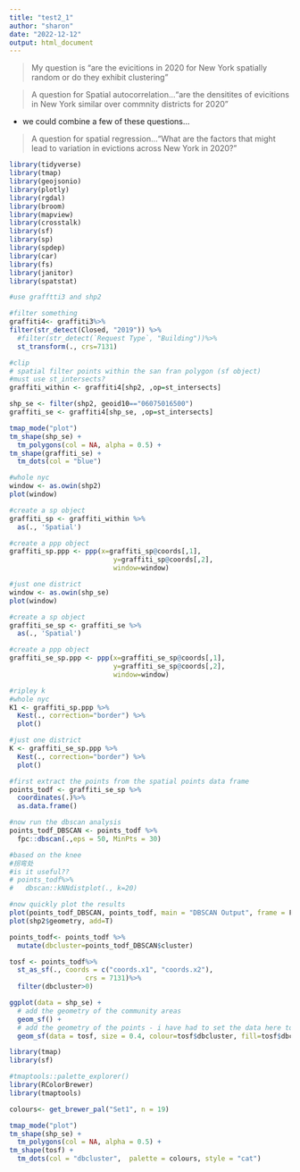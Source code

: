 ```yaml
---
title: "test2_1"
author: "sharon"
date: "2022-12-12"
output: html_document
---
```


> My question is "are the evicitions in 2020 for New York spatially random or do they exhibit clustering"

> A question for Spatial autocorrelation..."are the densitites of evicitions in New York similar over commnity districts for 2020" 

* we could combine a few of these questions...

> A question for spatial regression..."What are the factors that might lead to variation in evictions across New York in 2020?"

```r
library(tidyverse)
library(tmap)
library(geojsonio)
library(plotly)
library(rgdal)
library(broom)
library(mapview)
library(crosstalk)
library(sf)
library(sp)
library(spdep)
library(car)
library(fs)
library(janitor)
library(spatstat)

```


```r
#use grafftti3 and shp2

#filter something
graffiti4<- graffiti3%>%
filter(str_detect(Closed, "2019")) %>%
  #filter(str_detect(`Request Type`, "Building"))%>%
  st_transform(., crs=7131)

#clip
# spatial filter points within the san fran polygon (sf object)
#must use st_intersects?
graffiti_within <- graffiti4[shp2, ,op=st_intersects]

shp_se <- filter(shp2, geoid10=="06075016500")
graffiti_se <- graffiti4[shp_se, ,op=st_intersects]

tmap_mode("plot")
tm_shape(shp_se) +
  tm_polygons(col = NA, alpha = 0.5) +
tm_shape(graffiti_se) +
  tm_dots(col = "blue")


```


```r
#whole nyc
window <- as.owin(shp2)
plot(window)

#create a sp object
graffiti_sp <- graffiti_within %>%
  as(., 'Spatial')

#create a ppp object
graffiti_sp.ppp <- ppp(x=graffiti_sp@coords[,1],
                          y=graffiti_sp@coords[,2],
                          window=window)

#just one district
window <- as.owin(shp_se)
plot(window)

#create a sp object
graffiti_se_sp <- graffiti_se %>%
  as(., 'Spatial')

#create a ppp object
graffiti_se_sp.ppp <- ppp(x=graffiti_se_sp@coords[,1],
                          y=graffiti_se_sp@coords[,2],
                          window=window)
```


```r
#ripley k
#whole nyc
K1 <- graffiti_sp.ppp %>%
  Kest(., correction="border") %>%
  plot()

#just one district
K <- graffiti_se_sp.ppp %>%
  Kest(., correction="border") %>%
  plot()
```


```r

#first extract the points from the spatial points data frame
points_todf <- graffiti_se_sp %>%
  coordinates(.)%>%
  as.data.frame()

#now run the dbscan analysis
points_todf_DBSCAN <- points_todf %>%
  fpc::dbscan(.,eps = 50, MinPts = 30)

#based on the knee
#拐弯处
#is it useful??
# points_todf%>%
#   dbscan::kNNdistplot(., k=20)

#now quickly plot the results
plot(points_todf_DBSCAN, points_todf, main = "DBSCAN Output", frame = F)
plot(shp2$geometry, add=T)
```


```r
points_todf<- points_todf %>%
  mutate(dbcluster=points_todf_DBSCAN$cluster)

tosf <- points_todf%>%
  st_as_sf(., coords = c("coords.x1", "coords.x2"), 
                   crs = 7131)%>%
  filter(dbcluster>0)

ggplot(data = shp_se) +
  # add the geometry of the community areas
  geom_sf() +
  # add the geometry of the points - i have had to set the data here to add the layer
  geom_sf(data = tosf, size = 0.4, colour=tosf$dbcluster, fill=tosf$dbcluster)
```

```r
library(tmap)
library(sf)

#tmaptools::palette_explorer()
library(RColorBrewer)
library(tmaptools)

colours<- get_brewer_pal("Set1", n = 19)

tmap_mode("plot")
tm_shape(shp_se) +
  tm_polygons(col = NA, alpha = 0.5) +
tm_shape(tosf) +
  tm_dots(col = "dbcluster",  palette = colours, style = "cat")
```


```r
```


```r
```


```r
```


```r
```

